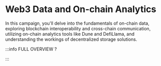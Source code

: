 # Web3 Data and On-chain Analytics

In this campaign, you'll delve into the fundamentals of on-chain data, exploring blockchain interoperability and cross-chain communication, utilizing on-chain analytics tools like Dune and DefiLlama, and understanding the workings of decentralized storage solutions.


<DocCardList />

:::info FULL OVERVIEW ?

<QuestButton
  text="Go To Campaign Page"
  link="https://app.stackup.dev/campaign_page/web3-data-and-on-chain-analytics"/>

:::
